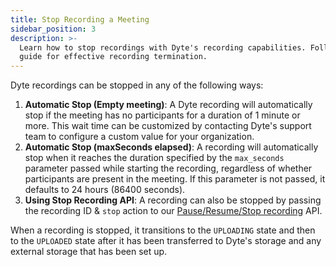 ```yaml
---
title: Stop Recording a Meeting
sidebar_position: 3
description: >-
  Learn how to stop recordings with Dyte's recording capabilities. Follow our
  guide for effective recording termination.
---
```


Dyte recordings can be stopped in any of the following ways:

1. **Automatic Stop (Empty meeting)**: A Dyte recording will automatically stop
   if the meeting has no participants for a duration of 1 minute or more. This
   wait time can be customized by contacting Dyte's support team to configure a
   custom value for your organization.
2. **Automatic Stop (maxSeconds elapsed)**: A recording will automatically stop
   when it reaches the duration specified by the `max_seconds` parameter passed
   while starting the recording, regardless of whether participants are present
   in the meeting. If this parameter is not passed, it defaults to 24 hours
   (86400 seconds).
3. **Using Stop Recording API**: A recording can also be stopped by passing the
   recording ID & `stop` action to our [Pause/Resume/Stop recording](/api/?v=v2#/operations/pause_resume_stop_recording)
   API.

When a recording is stopped, it transitions to the `UPLOADING` state and then to the `UPLOADED` state after it has been transferred to Dyte's storage and any external storage that has been set up.

<head>
  <title>Stop Recording a Meeting Guide</title>
  <meta name="description" content="Learn how to stop recordings with Dyte's recording capabilities. Follow our guide for effective recording termination."/>
</head>
